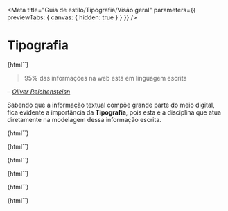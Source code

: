 


<Meta
  title="Guia de estilo/Tipografia/Visão geral"
  parameters={{ previewTabs: { canvas: { hidden: true } } }}
/>

# Tipografia

<Story name="Introdução" height="0">
  {html``}
</Story>

> 95% das informações na web está em linguagem escrita

– _[Oliver Reichensteisn](https://ia.net/topics/the-web-is-all-about-typography-period)_

Sabendo que a informação textual compõe grande parte do meio digital, fica evidente a importância da **Tipografia**,
pois esta é a disciplina que atua diretamente na modelagem dessa informação escrita.

<General></General>

<Story name="Família tipográfica" height="0">
  {html``}
</Story>

<FontFamily></FontFamily>

<Story name="Tamanhos e escala" height="0">
  {html``}
</Story>

<FontSize></FontSize>

<Story name="Variações de pesos" height="0">
  {html``}
</Story>

<FontWeight></FontWeight>

<Story name="Espaço entrelinhas" height="0">
  {html``}
</Story>

<LineHeight></LineHeight>

<Story name="Espaço entre caracteres" height="0">
  {html``}
</Story>

<LetterSpacing></LetterSpacing>

<Story name="Modificações em texto" height="0">
  {html``}
</Story>

<Transform></Transform>
